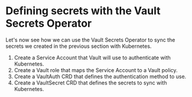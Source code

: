 # Defining secrets with the Vault Secrets Operator

Let's now see how we can use the Vault Secrets Operator to sync the secrets
we created in the previous section with Kubernetes.

1. Create a Service Account that Vault will use to authenticate with Kubernetes.
2. Create a Vault role that maps the Service Account to a Vault policy.
3. Create a VaultAuth CRD that defines the authentication method to use.
4. Create a VaultSecret CRD that defines the secrets to sync with Kubernetes. 